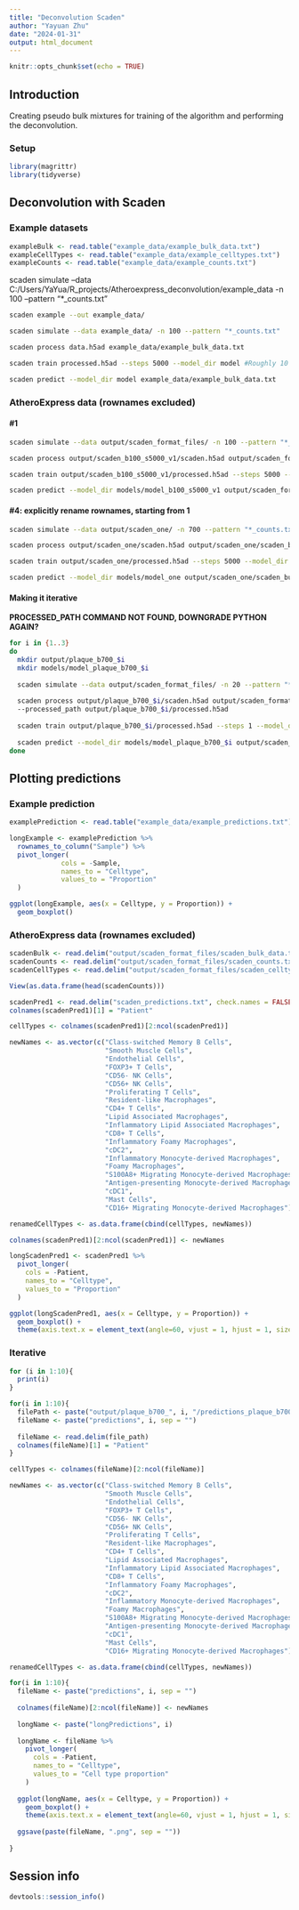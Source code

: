 ```yaml
---
title: "Deconvolution Scaden"
author: "Yayuan Zhu"
date: "2024-01-31"
output: html_document
---
```


```r
knitr::opts_chunk$set(echo = TRUE)
```

## Introduction

Creating pseudo bulk mixtures for training of the algorithm and performing the deconvolution.

### Setup

```r
library(magrittr)
library(tidyverse)
```

## Deconvolution with Scaden

### Example datasets

```r
exampleBulk <- read.table("example_data/example_bulk_data.txt")
exampleCellTypes <- read.table("example_data/example_celltypes.txt")
exampleCounts <- read.table("example_data/example_counts.txt")
```

scaden simulate --data C:/Users/YaYua/R_projects/Atheroexpress_deconvolution/example_data -n 100 --pattern "\*\_counts.txt"

```bash
scaden example --out example_data/

scaden simulate --data example_data/ -n 100 --pattern "*_counts.txt"

scaden process data.h5ad example_data/example_bulk_data.txt

scaden train processed.h5ad --steps 5000 --model_dir model #Roughly 10 minutes.

scaden predict --model_dir model example_data/example_bulk_data.txt
```

### AtheroExpress data (rownames excluded)

#### #1

```bash
scaden simulate --data output/scaden_format_files/ -n 100 --pattern "*_counts.txt" --out output/scaden_b100_s5000_v1

scaden process output/scaden_b100_s5000_v1/scaden.h5ad output/scaden_format_files/scaden_bulk_data.txt --processed_path output/scaden_b100_s5000_v1/processed.h5ad

scaden train output/scaden_b100_s5000_v1/processed.h5ad --steps 5000 --model_dir models/model_b100_s5000_v1

scaden predict --model_dir models/model_b100_s5000_v1 output/scaden_format_files/scaden_bulk_data.txt
```

#### #4: explicitly rename rownames, starting from 1

```bash
scaden simulate --data output/scaden_one/ -n 700 --pattern "*_counts.txt" --out output/scaden_one

scaden process output/scaden_one/scaden.h5ad output/scaden_one/scaden_bulk_data.txt --processed_path output/scaden_one/processed.h5ad

scaden train output/scaden_one/processed.h5ad --steps 5000 --model_dir models/model_one

scaden predict --model_dir models/model_one output/scaden_one/scaden_bulk_data.txt
```

#### Making it iterative

**PROCESSED_PATH COMMAND NOT FOUND, DOWNGRADE PYTHON AGAIN?**

```bash
for i in {1..3}
do
  mkdir output/plaque_b700_$i
  mkdir models/model_plaque_b700_$i
  
  scaden simulate --data output/scaden_format_files/ -n 20 --pattern "*_counts.txt" --out output/plaque_b700_$i
  
  scaden process output/plaque_b700_$i/scaden.h5ad output/scaden_format_files/scaden_bulk_data.txt
  --processed_path output/plaque_b700_$i/processed.h5ad
  
  scaden train output/plaque_b700_$i/processed.h5ad --steps 1 --model_dir models/model_plaque_b700_$i
  
  scaden predict --model_dir models/model_plaque_b700_$i output/scaden_format_files/scaden_bulk_data.txt --outname predictions_plaque_b700_$i
done
```

## Plotting predictions

### Example prediction

```r
examplePrediction <- read.table("example_data/example_predictions.txt")

longExample <- examplePrediction %>%
  rownames_to_column("Sample") %>%
  pivot_longer(
             cols = -Sample,
             names_to = "Celltype",
             values_to = "Proportion"
  )

ggplot(longExample, aes(x = Celltype, y = Proportion)) +
  geom_boxplot()
```

### AtheroExpress data (rownames excluded)

```r
scadenBulk <- read.delim("output/scaden_format_files/scaden_bulk_data.txt")
scadenCounts <- read.delim("output/scaden_format_files/scaden_counts.txt")
scadenCellTypes <- read.delim("output/scaden_format_files/scaden_celltypes.txt")

View(as.data.frame(head(scadenCounts)))

scadenPred1 <- read.delim("scaden_predictions.txt", check.names = FALSE)
colnames(scadenPred1)[1] = "Patient"

cellTypes <- colnames(scadenPred1)[2:ncol(scadenPred1)]

newNames <- as.vector(c("Class-switched Memory B Cells",
                        "Smooth Muscle Cells",
                        "Endothelial Cells",
                        "FOXP3+ T Cells",
                        "CD56- NK Cells",
                        "CD56+ NK Cells",
                        "Proliferating T Cells",
                        "Resident-like Macrophages",
                        "CD4+ T Cells",
                        "Lipid Associated Macrophages",
                        "Inflammatory Lipid Associated Macrophages",
                        "CD8+ T Cells",
                        "Inflammatory Foamy Macrophages",
                        "cDC2",
                        "Inflammatory Monocyte-derived Macrophages",
                        "Foamy Macrophages",
                        "S100A8+ Migrating Monocyte-derived Macrophages",
                        "Antigen-presenting Monocyte-derived Macrophages",
                        "cDC1",
                        "Mast Cells",
                        "CD16+ Migrating Monocyte-derived Macrophages"))

renamedCellTypes <- as.data.frame(cbind(cellTypes, newNames))

colnames(scadenPred1)[2:ncol(scadenPred1)] <- newNames

longScadenPred1 <- scadenPred1 %>%
  pivot_longer(
    cols = -Patient,
    names_to = "Celltype",
    values_to = "Proportion"
  )

ggplot(longScadenPred1, aes(x = Celltype, y = Proportion)) +
  geom_boxplot() +
  theme(axis.text.x = element_text(angle=60, vjust = 1, hjust = 1, size = 8))
```

### Iterative

```r
for (i in 1:10){
  print(i)
}

for(i in 1:10){
  filePath <- paste("output/plaque_b700_", i, "/predictions_plaque_b700_", i, ".txt", sep = "")
  fileName <- paste("predictions", i, sep = "")
  
  fileName <- read.delim(file_path)
  colnames(fileName)[1] = "Patient"
}

cellTypes <- colnames(fileName)[2:ncol(fileName)]

newNames <- as.vector(c("Class-switched Memory B Cells",
                        "Smooth Muscle Cells",
                        "Endothelial Cells",
                        "FOXP3+ T Cells",
                        "CD56- NK Cells",
                        "CD56+ NK Cells",
                        "Proliferating T Cells",
                        "Resident-like Macrophages",
                        "CD4+ T Cells",
                        "Lipid Associated Macrophages",
                        "Inflammatory Lipid Associated Macrophages",
                        "CD8+ T Cells",
                        "Inflammatory Foamy Macrophages",
                        "cDC2",
                        "Inflammatory Monocyte-derived Macrophages",
                        "Foamy Macrophages",
                        "S100A8+ Migrating Monocyte-derived Macrophages",
                        "Antigen-presenting Monocyte-derived Macrophages",
                        "cDC1",
                        "Mast Cells",
                        "CD16+ Migrating Monocyte-derived Macrophages"))

renamedCellTypes <- as.data.frame(cbind(cellTypes, newNames))

for(i in 1:10){
  fileName <- paste("predictions", i, sep = "")
  
  colnames(fileName)[2:ncol(fileName)] <- newNames
  
  longName <- paste("longPredictions", i)
  
  longName <- fileName %>%
    pivot_longer(
      cols = -Patient,
      names_to = "Celltype",
      values_to = "Cell type proportion"
    )
  
  ggplot(longName, aes(x = Celltype, y = Proportion)) +
    geom_boxplot() +
    theme(axis.text.x = element_text(angle=60, vjust = 1, hjust = 1, size = 8))
  
  ggsave(paste(fileName, ".png", sep = ""))
  
}
```

## Session info

```r
devtools::session_info()
```

